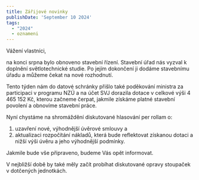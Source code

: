 ```yaml
---
title: Zářijové novinky
publishDate: 'September 10 2024'
tags:
  - "2024"
  - oznameni
---
```


Vážení vlastníci,

na konci srpna bylo obnoveno stavební řízení. Stavební úřad nás vyzval k doplnění světlotechnické studie. Po jejím dokončení ji dodáme stavebnímu úřadu a můžeme čekat na nové rozhodnutí.

Tento týden nám do datové schránky přišlo také poděkování ministra za participaci v programu NZÚ a na účet SVJ dorazila dotace v celkové výši 4 465 152 Kč, kterou začneme čerpat, jakmile získáme platné stavební povolení a obnovíme stavební práce.

Nyní chystáme na shromáždění diskutované hlasování per rollam o:
1) uzavření nové, výhodnější úvěrové smlouvy a
2) aktualizaci rozpočítání nákladů, která bude reflektovat získanou dotaci a nižší výši úvěru a jeho výhodnější podmínky.

Jakmile bude vše připraveno, budeme Vás opět informovat.

V nejbližší době by také měly začít probíhat diskutované opravy stoupaček v dotčených jednotkách.
